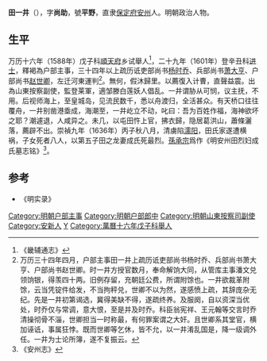 '''田一井'''（{{bd|？||?||catIdx=T}}），字'''尚助'''，號'''平野'''，直隶[[保定府|保定府]][[安州|安州]]人。明朝政治人物。
 
==生平==
万历十六年（1588年）戊子科[[順天府|順天府]]乡试舉人<ref>《畿辅通志》</ref>，二十九年（1601年）登辛丑科[[进士|进士]]，釋褐為户部主事，三十四年以上疏历诋吏部尚书[[杨时乔|杨时乔]]、兵部尚书[[萧大亨|萧大亨]]、户部尚书[[赵世卿|赵世卿]]，左迁河東運判<ref>万历三十四年四月，户部主事田一井上疏历诋吏部尚书杨时乔、兵部尚书萧大亨、户部尚书赵世卿。时一井方授官数月，奉命解饷大同，从管库主事潘文兑领饷银，得羡四十两。旧例存留，充朝廷公费，所谓附馀也。一井欲裁革附馀，云当凭锭件给发，不当拘秤兑，世卿不以为然，遂感愤上疏，其辞庞杂无纪。先是一井初第谒选，冀得美缺不得，遂疏终养。及服阕，自以资深当优处，时乔仅与常调，意大恨，至是并及时乔。科臣翁宪祥、王元翰等交言时乔清操彻骨不淄，世卿担当一时称最，有何罪案谓之大奸。且世卿系其堂官，横加诬诋，事属狂悖。既而世卿等乞休，皆不允，以一井淆乱国是，降一级调外任。一井为士论所簿，遂不复振云。</ref>。無何，假沐歸里。以薦復入计曹，直聲益震。出為山東按察副使，監登莱軍，適邹滕白莲妖人倡乱。一井谓胁从可悯，议主抚，不用。后视师海上，至皇城岛，见流民数千，悉以舟渡归，全活甚众。有天桥口往往覆舟，一井别凿港埀成，海潮至，一井屹立不动，叱曰：吾为百姓作福，海神欲坏之耶？潮遽退，人咸异之。未几，以屯田忤上官，拂衣歸，隐居葛洪山，蕭條灑落，薦辟不出。崇禎九年（1636年）丙子秋八月，清虜陷[[濡阳|濡阳]]，田氏家遂遭横祸，子女死者八人，以第五子田之龙妻成氏死最烈。[[孫承宗|孫承宗]]爲作《明安州田烈妇成氏墓志铭》<ref>《安州志》</ref>。
 
==参考==
{{reflist}}
*《明实录》
{{明朝人物小作品}}
{{萬曆二十九年辛丑科殿試金榜}}
{{DEFAULTSORT:Tian田}}
[[Category:明朝户部主事|Category:明朝户部主事]]
[[Category:明朝户部郎中|Category:明朝户部郎中]]
[[Category:明朝山東按察司副使|Category:明朝山東按察司副使]]
[[Category:安新人|Category:安新人]]
[[Category:田姓|Y]]
[[Category:萬曆十六年戊子科舉人|Category:萬曆十六年戊子科舉人]]